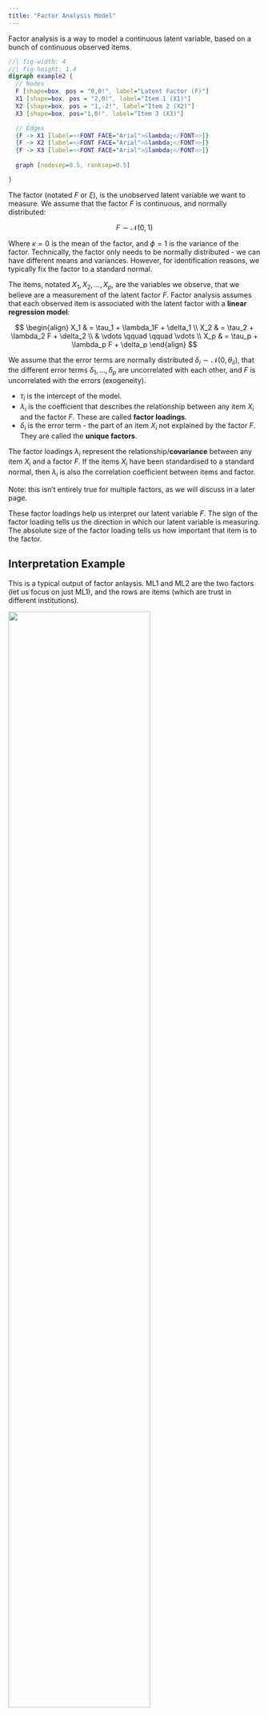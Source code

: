 ```yaml
---
title: "Factor Analysis Model"
---
```


Factor analysis is a way to model a continuous latent variable, based on a bunch of continuous observed items.

::: center-graph
```dot
//| fig-width: 4
//| fig-height: 1.4
digraph example2 {
  // Nodes
  F [shape=box, pos = "0,0!", label="Latent Factor (F)"]
  X1 [shape=box, pos = "2,0!", label="Item 1 (X1)"]
  X2 [shape=box, pos = "1,-2!", label="Item 2 (X2)"]
  X3 [shape=box, pos="1,0!", label="Item 3 (X3)"]

  // Edges
  {F -> X1 [label=<<FONT FACE="Arial">&lambda;</FONT>>]}
  {F -> X2 [label=<<FONT FACE="Arial">&lambda;</FONT>>]}
  {F -> X3 [label=<<FONT FACE="Arial">&lambda;</FONT>>]}
  
  graph [nodesep=0.5, ranksep=0.5]

}
```
:::

The factor (notated $F$ or $\xi$), is the unobserved latent variable we want to measure. We assume that the factor $F$ is continuous, and normally distributed:

$$
F \sim \mathcal N(0, 1)
$$

::: small
Where $\kappa = 0$ is the mean of the factor, and $\phi =1$ is the variance of the factor. Technically, the factor only needs to be normally distributed - we can have different means and variances. However, for identification reasons, we typically fix the factor to a standard normal.
:::

The items, notated $X_1, X_2, \dots, X_p$, are the variables we observe, that we believe are a measurement of the latent factor $F$. Factor analysis assumes that each observed item is associated with the latent factor with a **linear regression model**:

$$
\begin{align}
X_1 & = \tau_1 + \lambda_1F + \delta_1 \\
X_2 & = \tau_2 + \lambda_2 F + \delta_2 \\
& \vdots \qquad \qquad \vdots \\
X_p & = \tau_p + \lambda_p F + \delta_p
\end{align}
$$

::: small
We assume that the error terms are normally distributed $\delta_i \sim \mathcal N(0, \theta_{ii})$, that the different error terms $\delta_1, \dots, \delta_p$ are uncorrelated with each other, and $F$ is uncorrelated with the errors (exogeneity).
:::

-   $\tau_i$ is the intercept of the model.
-   $\lambda_i$ is the coefficient that describes the relationship between any item $X_i$ and the factor $F$. These are called **factor loadings**.
-   $\delta_i$ is the error term - the part of an item $X_i$ not explained by the factor $F$. They are called the **unique factors**.

The factor loadings $\lambda_i$ represent the relationship/**covariance** between any item $X_i$ and a factor $F$. If the items $X_i$ have been standardised to a standard normal, then $\lambda_i$ is also the correlation coefficient between items and factor.

::: small
Note: this isn't entirely true for multiple factors, as we will discuss in a later page.
:::

These factor loadings help us interpret our latent variable $F$. The sign of the factor loading tells us the direction in which our latent variable is measuring. The absolute size of the factor loading tells us how important that item is to the factor.

::: {.callout-note collapse="true" appearance="simple"}
## Interpretation Example

This is a typical output of factor anlaysis. ML1 and ML2 are the two factors (let us focus on just ML1), and the rows are items (which are trust in different institutions).

![](images/clipboard-3872288459.png){width="75%"}

For factor 1 (ML1), we can see that *pol_parties*, *politicians* have very large loadings. *EP, parliament, and UN* have moderate loadings. *Police* and *legal* have almost 0 loadings. Almost all loadings are positive.

This tells us that factor 1 is a latent variable that measures mostly trust in politicians, rather than the legal/policing system. Since the loadings are almost all positive, we can conclude that higher values of factor 1 mean higher levels of trust in legal/policing systems.
:::

We can conduct hypothesis testing with each factor loading $\lambda$ with a **z-test**. The null hypothesis is that $\lambda = 0$, and the alternate hypothesis is that $\lambda ≠ 0$. If the p-value is less than 0.05, we know that there is a relationship between that item and the factor.

<br />

To implement factor analysis, we will need the **psych** and **GPArotation** package:

```r
library(psych)
library(GPArotation)
```

First, we should get rid of missing observations:

```r
all.obs <- apply(my_data, 1, FUN=function(x){all(!is.na(x))})
dta <- my_data[all.obs,]
```

For factor analysis with one factor, we use the syntax:

```r
fa <- fa(data[,items], nfactors=1, fm="ml")
print(fa1)
```
